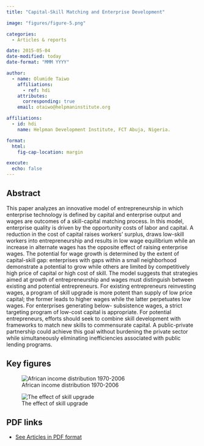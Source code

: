 ```yaml
---
title: "Capital-Skill Matching and Enterprise Development"

image: "figures/figure-5.png"

categories:
  - Articles & reports

date: 2015-05-04
date-modified: today
date-format: "MMM YYYY"

author:
  - name: Olumide Taiwo
    affiliations:
      - ref: hdi
    attributes:
      corresponding: true
    email: otaiwo@helpmaninstitute.org

affiliations:
  - id: hdi
    name: Helpman Development Institute, FCT Abuja, Nigeria.

format: 
  html: 
    fig-cap-location: margin

execute:
  echo: false
---
```


## Abstract

This paper analyzes an innovative model of entrepreneurship in which enterprise technology is defined by capital and enterprise output and wages are outcomes of a skill-capital matching process. In this model, enterprise quality is driven by the opportunity costs of labor and capital. A reduction in the cost of capital raises workers' surplus, draws low-skill workers into entrepreneurship and results in low wage equilibrium while an increase in alternate wages has the opposite effect of raising enterprise wages. The potential for wage growth is determined by the extent of capital-skill gap: enterprises with gaps within a small neighborhood demonstrate a potential to grow while others are limited by competitively high price of capital or high cost of skill. The model suggests that strategies aimed at growth of entrepreneurship and wages must distinguish between existing and potential entrepreneurs. For existing entrepreneurs reinvesting wages, a program of skill upgrade is more potent than supply of low price capital; the former leads to higher wages while the latter perpetuates low wages. For enterprises generating below- subsistence wages, a strict targeting program of low-cost capital is appropriate. For potential entrepreneurs, efforts should seek to combine skill development with frameworks to match new skills to commensurate capital. A public-private partnership could achieve this goal without burdening the private sector while simultaneously eliminating inefficiencies associated with public lending programs.

## Key figures

![African income distribution 1970-2006](figures/figure-5.png)

![The effect of skill upgrade](figures/figure-9.png)

## PDF links

-   [See Articles in PDF format](capital-enterprise-development.pdf)

